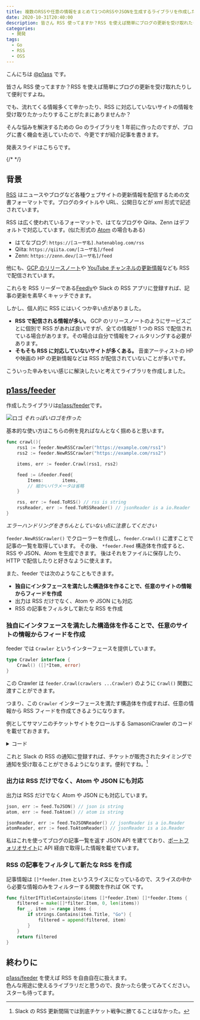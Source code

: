```yaml
---
title: 複数のRSSや任意の情報をまとめて1つのRSSやJSONを生成するライブラリを作成した
date: 2020-10-31T20:40:00
description: 皆さん RSS 使ってますか？RSS を使えば簡単にブログの更新を受け取れたりして便利ですよね。でも、流れてくる情報多くて辛かったり、RSS に対応していないサイトの情報を受け取りたかったりすることがたまにありませんか？そんな悩みを解決するための Go のライブラリを 1 年前に作ったのですが、ブログに書く機会を逃していたので、今更ですが紹介記事を書きます。
categories:
  - 開発
tags:
  - Go
  - RSS
  - OSS
---
```


こんにちは [@p1ass](https://twitter.com/p1ass) です。

皆さん RSS 使ってますか？RSS を使えば簡単にブログの更新を受け取れたりして便利ですよね。

でも、流れてくる情報多くて辛かったり、RSS に対応していないサイトの情報を受け取りたかったりすることがたまにありませんか？

そんな悩みを解決するための Go のライブラリを 1 年前に作ったのですが、ブログに書く機会を逃していたので、今更ですが紹介記事を書きます。

発表スライドはこちらです。

<script
    async
    class="speakerdeck-embed"
    data-id="a8fdbaceeffc42a3b2b46592c824034e"
    data-ratio="1.33333333333333"
    src="//speakerdeck.com/assets/embed.js"
></script>

{/* <!--more--> */}

## 背景

[RSS](https://ja.wikipedia.org/wiki/RSS) はニュースやブログなど各種ウェブサイトの更新情報を配信するための文書フォーマットです。ブログのタイトルや URL、公開日などが xml 形式で記述されています。

RSS は広く使われているフォーマットで、はてなブログや Qiita、Zenn はデフォルトで対応しています。(似た形式の [Atom](<https://ja.wikipedia.org/wiki/Atom_(%E3%82%A6%E3%82%A7%E3%83%96%E3%82%B3%E3%83%B3%E3%83%86%E3%83%B3%E3%83%84%E9%85%8D%E4%BF%A1)>) の場合もある)

- はてなブログ: `https://[ユーザ名].hatenablog.com/rss`
- Qiita: `https://qiita.com/[ユーザ名]/feed`
- Zenn: `https://zenn.dev/[ユーザ名]/feed`

他にも、[GCP のリリースノート](https://cloud.google.com/feeds/gcp-release-notes.xml)や [YouTube チャンネルの更新情報](https://www.youtube.com/feeds/videos.xml?channel_id=UCt30jJgChL8qeT9VPadidSw)なども RSS で配信されています。

これらを RSS リーダーである[Feedly](https://feedly.com/)や Slack の RSS アプリに登録すれば、記事の更新を素早くキャッチできます。

しかし、個人的に RSS にはいくつか辛い点がありました。

- **RSS で配信される情報が多い。** GCP のリリースノートのようにサービスごとに個別で RSS があれば良いですが、全ての情報が 1 つの RSS で配信されている場合があります。その場合は自分で情報をフィルタリングする必要があります。
- **そもそも RSS に対応していないサイトが多くある。** 音楽アーティストの HP や映画の HP の更新情報などは RSS が配信されていないことが多いです。

こういった辛みをいい感じに解決したいと考えてライブラリを作成しました。

## [p1ass/feeder](https://github.com/p1ass/feeder)

作成したライブラリは[p1ass/feeder](https://github.com/p1ass/feeder)です。

![ロゴ](https://github.com/p1ass/feeder/raw/master/image/feeder_logo.png)
_それっぽいロゴを作った_

基本的な使い方はこちらの例を見ればなんとなく掴めると思います。

```go
func crawl(){
	rss1 := feeder.NewRSSCrawler("https://example.com/rss1")
	rss2 := feeder.NewRSSCrawler("https://example.com/rss2")

	items, err := feeder.Crawl(rss1, rss2)

	feed := &feeder.Feed{
		Items:       items,
		// 細かいパラメータは省略
	}

	rss, err := feed.ToRSS() // rss is string
	rssReader, err := feed.ToRSSReader() // jsonReader is a io.Reader
}
```

_エラーハンドリングをきちんとしていない点に注意してください_

`feeder.NewRSSCrawler()` でクローラーを作成し、`feeder.Crawl()` に渡すことで記事の一覧を取得しています。
その後、 `*feeder.Feed` 構造体を作成すると、RSS や JSON、Atom を生成できます。
後はそれをファイルに保存したり、HTTP で配信したりと好きなように使えます。

また、feeder では次のようなこともできます。

- **独自にインタフェースを満たした構造体を作ることで、任意のサイトの情報からフィードを作成**
- 出力は RSS だけでなく、Atom や JSON にも対応
- RSS の記事をフィルタして新たな RSS を作成

### 独自にインタフェースを満たした構造体を作ることで、任意のサイトの情報からフィードを作成

feeder では `Crawler` というインターフェースを提供しています。

```go
type Crawler interface {
	Crawl() ([]*Item, error)
}
```

この Crawler は `feeder.Crawl(crawlers ...Crawler)` のように `Crawl()` 関数に渡すことができます。

つまり、この `Crawler` インターフェースを満たす構造体を作成すれば、任意の情報から RSS フィードを作成てきるようになります。

例としてサマソニのチケットサイトをクロールする SamasoniCrawler のコードを載せておきます。

<details>
  <summary>コード</summary>

  ```go
  func (crawler *SamasoniCrawler) Crawl() ([]*feeder.Item, error) {
  query := url.Values{}
  query.Add("perform_id", "85895")
  query.Add("sort_key", "sale_start_at")
  query.Add("sort_order", "asc")
  res, err := http.Get(crawler.url + "?" + query.Encode())
  if err != nil {
  return nil, errors.New("failed to get html document")
}
  defer res.Body.Close()
  doc, err := goquery.NewDocumentFromReader(res.Body)
  if err != nil {
  return nil, errors.New("failed to read from response body")
}

  sec := doc.Find("div#tickets").Find("div.list-ticket")
  items := make([]*feeder.Items)
  sec.Each(func(index int, s *goquery.Selection) {
  if s.HasClass("list-ticket") {
  title := s.Find("h2").Find("a").Text()
  path, _ := s.Find("h2").Find("a").Attr("href")
  t := time.Now()
  item := &feeder.Item{Title: title, Link: &feeder.Link{Href: "https://tiketore.com" + path,
  Rel: "", Type: "", Length: ""},
  Id:      path,
  Created: &t,
}
  items = append(items, item)
}
})
  return items, nil
}

  ```

</details>

これと Slack の RSS の通知に登録すれば、チケットが販売されたタイミングで通知を受け取ることができるようになります。便利ですね。[^1]

[^1]: Slack の RSS 更新間隔では到底チケット戦争に勝てることはなかった。

### 出力は RSS だけでなく、Atom や JSON にも対応

出力は RSS だけでなく Atom や JSON にも対応しています。

```go
json, err := feed.ToJSON() // json is string
atom, err := feed.ToAtom() // atom is string

jsonReader, err := feed.ToJSONReader() // jsonReader is a io.Reader
atomReader, err := feed.ToAtomReader() // jsonReader is a io.Reader
```

私はこれを使ってブログの記事一覧を返す JSON API を建てており、[ポートフォリオサイト](https://p1ass.com)に API 経由で取得した情報を載せています。

### RSS の記事をフィルタして新たな RSS を作成

記事情報は `[]*feeder.Item` というスライスになっているので、スライスの中から必要な情報のみをフィルターする関数を作れば OK です。

```go
func filterIfTitleContainsGo(items []*feeder.Item) []*feeder.Items {
	filtered = make([]*filter.Item, 0, len(items))
	for _, item := range items {
		if strings.Contains(item.Title, "Go") {
			filtered = append(filtered, item)
		}
	}
	return filtered
}
```

## 終わりに

[p1ass/feeder](https://github.com/p1ass/feeder) を使えば RSS を自由自在に扱えます。  
色んな用途に使えるライブラリだと思うので、良かったら使ってみてください。
スターも待ってます。

